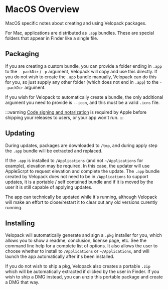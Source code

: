 # MacOS Overview
<AppliesTo mac />
MacOS specific notes about creating and using Velopack packages.

For Mac, applications are distributed as `.app` bundles. These are special folders that appear in Finder like a single file.

## Packaging
If you are creating a custom bundle, you can provide a folder ending in `.app` to the `--packDir` / `-p` argument, Velopack will copy and use this directly.
If you do not wish to create the `.app` bundle manually, Velopack can do this for you, so just supply any other folder (which does not end in `.app`) to the `--packDir` argument.

If you wish for Velopack to automatically create a bundle, the only additional argument you need to provide is `--icon`, and this must be a valid `.icns` file.

:::warning
[Code signing and notarization](../signing.mdx) is required by Apple before shipping your releases to users, or your app won't run.
:::

## Updating
During updates, packages are downloaded to `/tmp`, and during apply step the `.app` bundle will be extracted and replaced. 

If the `.app` is installed to `/Applications` (and not `~/Applications` for example), elevation may be required. 
In this case, the updater will use AppleScrpt to request elevation and complete the update. 
The `.app` bundle created by Velopack does not need to be in `/Applications` to support updates, it is a portable / self contained bundle
and if it is moved by the user it is still capable of applying updates.

The app can technically be updated while it's running, although Velopack will make an effort to close/restart it to clear out any old versions curently running.

## Installing
Velopack will automatically generate and sign a `.pkg` installer for you, which allows you to show a readme, conclusion, license page, etc. 
See the command line help for a complete list of options.
It also allows the user to choose whether to install to `/Applications` or `~/Applications`, and will launch the app automatically after it's been installed. 

If you do not wish to ship a pkg, Velopack also creates a portable `.zip` which will be automatically extracted if clicked by the user in Finder.
If you wish to ship a DMG instead, you can unzip this portable package and create a DMG that way.